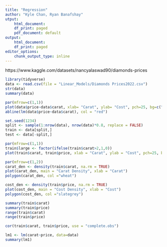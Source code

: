 ```yaml
---
title: "Regression"
author: "Kyle Chan, Ryan Banafshay"
utput:
    html_document:
    df_print: paged
    pdf_document: default
output:
    html_document:
    df_print: paged
editor_options:
    chunk_output_type: inline
---
```

https://www.kaggle.com/datasets/nancyalaswad90/diamonds-prices
```r
library(tidyverse)
data <- read.csv(file = "Linear_Models/Diamonds Prices2022.csv")
str(data)
summary(data)
```

```r
par(mfrow=c(1,1))
plot(data$price~data$carat, xlab= "Carat", ylab= "Cost", pch=25, bg=c("aquamarine1"))
abline(lm(data$price~data$carat), col = "red")
```

```r
set.seed(1234)
split <- sample(1:nrow(data), nrow(data)*0.8, replace = FALSE)
train <- data[split,]
test <- data[-split,]
```

```r
par(mfrow=c(1,1))
train$large <- factor(ifelse(train$carat>2,1,0))
plot(train$carat, train$price, xlab = "Carat", ylab = "Cost", pch=25, bg=c("aquamarine1","blue")[unclass(train$large)])
```

```r
par(mfrow=c(1,2))
carat_den <- density(train$carat, na.rm = TRUE)
plot(carat_den, main = "Carat Density", xlab = "Carat")
polygon(carat_den, col ="wheat")

cost_den <- density(train$price, na.rm = TRUE)
plot(cost_den, main = "Cost Density", xlab = "Cost")
polygon(cost_den, col ="slategrey")
```

```r
summary(train$carat)
summary(train$price)
range(train$carat)
range(train$price)

cor(train$carat, train$price, use = "complete.obs")
```
```r
lm1 <- lm(carat~price, data=data)
summary(lm1)
```

```r


```